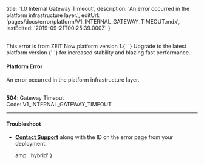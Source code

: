 
  title: '1.0 Internal Gateway Timeout',
  description: 'An error occurred in the platform infrastructure layer.',
  editUrl: 'pages/docs/error/platform/V1_INTERNAL_GATEWAY_TIMEOUT.mdx',
  lastEdited: '2019-09-21T00:25:39.000Z'
}

<br />

<Note type="warning">
  This error is from ZEIT Now platform version 1.{' '}
  <GenericLink href="https://zeit.co/guides/migrate-to-zeit-now">
    Upgrade to the latest platform version
  </GenericLink>{' '}
  for increased stability and blazing fast performance.
</Note>

#### Platform Error

An error occurred in the platform infrastructure layer.

<br />

<Note label={false}>
  <b>504</b>: Gateway Timeout
  <br />
  Code: <InlineCode>V1_INTERNAL_GATEWAY_TIMEOUT</InlineCode>
</Note>

---

#### Troubleshoot

- **[Contact Support](mailto:support@zeit.co)** along with the ID on the error page from your deployment.


  amp: 'hybrid'
}

